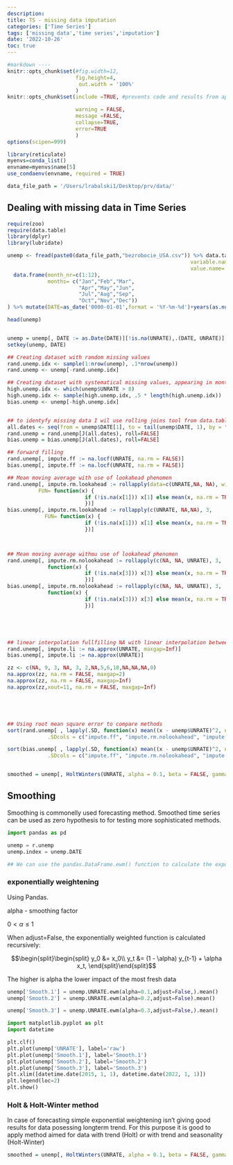 ```yaml
---
description: 
title: TS - missing data imputation
categories: ['Time Series']
tags: ['missing data','time series','imputation']
date: '2022-10-26'
toc: true
---
```


```r

#markdown ----
knitr::opts_chunk$set(#fig.width=12, 
                      fig.height=4,
                       out.width = '100%'
                      ) 
knitr::opts_chunk$set(include =TRUE, #prevents code and results from appearing in the finished file. R Markdown still runs the code in the chunk, and the results can be used by other chunks.

                      warning = FALSE,
                      message =FALSE,
                      collapse=TRUE,
                      error=TRUE
                      )
options(scipen=999)
```



```r

library(reticulate)
myenvs=conda_list()
envname=myenvs$name[5]
use_condaenv(envname, required = TRUE)
```

```r
data_file_path = '/Users/lrabalski1/Desktop/prv/data/'
```

## Dealing with missing data in Time Series

```r
require(zoo)
require(data.table)
library(dplyr)
library(lubridate)

unemp <- fread(paste0(data_file_path,"bezrobocie_USA.csv")) %>% data.table::melt( id.vars='Year',
                                                           variable.name = "months",
                                                           value.name='UNRATE') %>% left_join(
  data.frame(month_nr=c(1:12),
             months= c("Jan","Feb","Mar",
                       "Apr","May","Jun",
                       "Jul","Aug","Sep",
                       "Oct","Nov","Dec"))
) %>% mutate(DATE=as_date('0000-01-01',format = '%Y-%m-%d')+years(as.numeric(Year)) + months(month_nr-1)) 

head(unemp)


unemp = unemp[, DATE := as.Date(DATE)][!is.na(UNRATE),.(DATE, UNRATE)]
setkey(unemp, DATE)

## Creating dataset with random missing values
rand.unemp.idx <- sample(1:nrow(unemp), .1*nrow(unemp))
rand.unemp <- unemp[-rand.unemp.idx]

## Creating dataset with systematical missing values, appearing in month with highest unemployment rate
high.unemp.idx <- which(unemp$UNRATE > 8)
high.unemp.idx <- sample(high.unemp.idx, .5 * length(high.unemp.idx))
bias.unemp <- unemp[-high.unemp.idx]


## to identyfy missing data I wil use rolling joins tool from data.table package    
all.dates <- seq(from = unemp$DATE[1], to = tail(unemp$DATE, 1), by = "months")
rand.unemp = rand.unemp[J(all.dates), roll=FALSE]
bias.unemp = bias.unemp[J(all.dates), roll=FALSE]

## forward filling
rand.unemp[, impute.ff := na.locf(UNRATE, na.rm = FALSE)]
bias.unemp[, impute.ff := na.locf(UNRATE, na.rm = FALSE)]

## Mean moving average with use of lookahead phenomen
rand.unemp[, impute.rm.lookahead := rollapply(data=c(UNRATE,NA, NA), width=3,
          FUN= function(x) {
                         if (!is.na(x[1])) x[1] else mean(x, na.rm = TRUE)
                         })]         
bias.unemp[, impute.rm.lookahead := rollapply(c(UNRATE, NA,NA), 3,
            FUN= function(x) {
                         if (!is.na(x[1])) x[1] else mean(x, na.rm = TRUE)
                         })]         



## Mean moving average withou use of lookahead phenomen
rand.unemp[, impute.rm.nolookahead := rollapply(c(NA, NA, UNRATE), 3,
             function(x) {
                         if (!is.na(x[3])) x[3] else mean(x, na.rm = TRUE)
                         })]         
bias.unemp[, impute.rm.nolookahead := rollapply(c(NA, NA, UNRATE), 3,
             function(x) {
                         if (!is.na(x[3])) x[3] else mean(x, na.rm = TRUE)
                         })]    





## linear interpolation fullfilling NA with linear interpolation between two data points
rand.unemp[, impute.li := na.approx(UNRATE, maxgap=Inf)]
bias.unemp[, impute.li := na.approx(UNRATE)]

zz <- c(NA, 9, 3, NA, 3, 2,NA,5,6,10,NA,NA,NA,0)
na.approx(zz, na.rm = FALSE, maxgap=2)
na.approx(zz, na.rm = FALSE, maxgap=Inf)
na.approx(zz,xout=11, na.rm = FALSE, maxgap=Inf)





## Using root mean square error to compare methods
sort(rand.unemp[ , lapply(.SD, function(x) mean((x - unemp$UNRATE)^2, na.rm = TRUE)),
             .SDcols = c("impute.ff", "impute.rm.nolookahead", "impute.rm.lookahead", "impute.li")])

sort(bias.unemp[ , lapply(.SD, function(x) mean((x - unemp$UNRATE)^2, na.rm = TRUE)),
             .SDcols = c("impute.ff", "impute.rm.nolookahead", "impute.rm.lookahead", "impute.li")])


smoothed = unemp[, HoltWinters(UNRATE, alpha = 0.1, beta = FALSE, gamma = FALSE)]

```

## Smoothing

Smoothing is commonelly used forecasting method. Smoothed time series can be used as zero hypothesis to for testing more sophisticated methods.

```python
import pandas as pd

unemp = r.unemp
unemp.index = unemp.DATE

## We can use the pandas.DataFrame.ewm() function to calculate the exponentially weighted moving average for a certain number of previous periods.
```

### exponentially weightening

Using Pandas.

alpha -  smoothing factor

$0 < \alpha \leq 1$


When adjust=False, the exponentially weighted function is calculated recursively:

$$\begin{split}\begin{split}
y_0 &= x_0\\
y_t &= (1 - \alpha) y_{t-1} + \alpha x_t,
\end{split}\end{split}$$

The higher is alpha the lower impact of the most fresh data

```python
unemp['Smooth.1'] = unemp.UNRATE.ewm(alpha=0.1,adjust=False,).mean()
unemp['Smooth.2'] = unemp.UNRATE.ewm(alpha=0.2,adjust=False).mean()

unemp['Smooth.3'] = unemp.UNRATE.ewm(alpha=0.3,adjust=False,).mean()

import matplotlib.pyplot as plt
import datetime

plt.clf()
plt.plot(unemp['UNRATE'], label='raw')
plt.plot(unemp['Smooth.1'], label='Smooth.1')
plt.plot(unemp['Smooth.2'], label='Smooth.2')
plt.plot(unemp['Smooth.3'], label='Smooth.3')
plt.xlim([datetime.date(2015, 1, 1), datetime.date(2022, 1, 1)])
plt.legend(loc=2)
plt.show()

```

### Holt & Holt-Winter method



In case of forecasting simple exponential weightening  isn't giving good results for data posessing longterm trend.
For this purpose it is good to apply method aimed for data with trend (Holt) or with trend and seasonality (Holt-Winter)

```r
smoothed = unemp[, HoltWinters(UNRATE, alpha = 0.1, beta = FALSE, gamma = FALSE)]
```